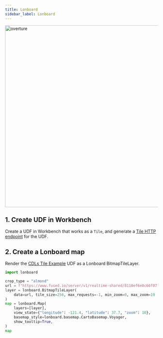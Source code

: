 ```yaml
---
title: Lonboard
sidebar_label: Lonboard
---
```




<img src="https://fused-magic.s3.us-west-2.amazonaws.com/docs_assets/lonboard_cdl.png" alt="overture" width="600"/>


## 1. Create UDF in Workbench

Create a UDF in Workbench that works as a `Tile`, and generate a
[Tile HTTP endpoint](/core-concepts/run-udfs/run-small-udfs/#token)
for the UDF.

## 2. Create a Lonboard map


Render the [CDLs Tile Example](https://github.com/fusedio/udfs/tree/main/public/CDLs_Tile_Example) UDF as a Lonboard BitmapTileLayer.

```python showLineNumbers
import lonboard

crop_type = "almond"
url = f"https://www.fused.io/server/v1/realtime-shared/8110ef6e0c66f07f0c73f39843db27ece3960f98f268f38ef2f79f3623faae01/run/tiles/{{z}}/{{x}}/{{y}}?crop_type={crop_type}"
layer = lonboard.BitmapTileLayer(
    data=url, tile_size=256, max_requests=-1, min_zoom=0, max_zoom=19
)
map = lonboard.Map(
    layers=[layer],
    view_state={"longitude": -121.4, "latitude": 37.7, "zoom": 10},
    basemap_style=lonboard.basemap.CartoBasemap.Voyager,
    show_tooltip=True,
)
map
```
